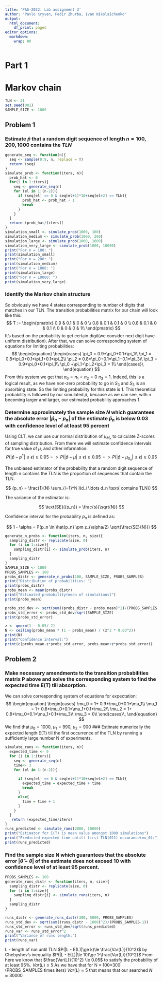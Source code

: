```yaml
---
title: 'P&S-2022: Lab assignment 3'
author: "Pavlo Kryven, Fedir Zhurba, Ivan Nikolaichenko"
output:
  html_document:
    df_print: paged
editor_options: 
  markdown: 
    wrap: 80
---
```


# Part 1

# Markov chain

```r
TLN <- 21
set.seed(001)
SAMPLE_SIZE <- 1000
```

## Problem 1

### Estimate $\hat p$ that a random digit sequence of length $n = 100, 200, 1000$ contains the $TLN$

```r
generate_seq <- function(n){
  seq <- sample(0:9, n, replace = T)
  return (seq)
}
simulate_prob <- function(iters, n){
  prob_hat <- 0
  for(i in 1:iters){
    seq <- generate_seq(n)
    for (el in 1:(n-2)){
      if (seq[el] == 0 & seq[el+1]*10+seq[el+2] == TLN){
        prob_hat <- prob_hat + 1
        break
      } 
    }
  }
  return (prob_hat/(iters))
}
simulation_small <- simulate_prob(1000, 100)
simulation_medium <- simulate_prob(1000, 200)
simulation_large <- simulate_prob(1000, 1000)
simulation_very_large <- simulate_prob(1000, 10000)
print("For n = 100: ")
print(simulation_small)
print("For n = 200: ")
print(simulation_medium)
print("For n = 1000: ")
print(simulation_large)
print("For n = 10000: ")
print(simulation_very_large)

```

### Identify the Markov chain structure

So obviously we have 4 states corresponding to number of digits that matches in
our TLN. The transition probabilities matrix for our chain will look like this:
$$
    T :=
    \begin{pmatrix}
        0.9 & 0.1 & 0 & 0 \\
        0.8 & 0.1 & 0.1 & 0 \\
        0.8 & 0.1 & 0 & 0.1 \\
        0 & 0 & 0 & 1\\
    \end{pmatrix}
$$ It's based on the probability to get certain digit(we consider next digit
have uniform distribution). After that, we can solve corresponding system of
equations for limiting probabilities: $$
\begin{equation}
    \begin{cases}
      \pi_0 = 0.9*\pi_0+0.1*\pi_1\\
      \pi_1 = 0.8*\pi_0+0.1*\pi_1+0.1*\pi_2\\
      \pi_2 = 0.8*\pi_0+0.1*\pi_1+0.1*\pi_3\\
      \pi_3 = 0.9*\pi_0+0.1*\pi_1\\
      \pi_0 +\pi_1+\pi_2+\pi_3 = 1\\
    \end{cases}\,
\end{equation}
$$ From this system we get that $\pi_0 =\pi_1=\pi_2=0$ $\pi_3 = 1$. Indeed, this
is a logical result, as we have non-zero probability to go in $S_3$ and $S_3$ is
an absorbing state. So the limiting probability for this state is 1. This
theoretical probability is followed by our simulated $\hat p$, because as we can
see, with n becoming larger and larger, our estimated probability approaches 1.

### Determine approximately the sample size $N$ which guarantees the absolute error \|$\hat p_n$ − $p_n$\| of the estimate $\hat p_n$ is below 0.03 with confidence level of at least 95 percent

Using CLT, we can use our normal distribution of $\mu_{M_n}$ to calculate
Z-scores of sampling distribution. From there we will estimate confidence
intervals for true value of $\mu$, and other information. $$
P(|\hat p - p^*|\le\epsilon)\ge0.95 =>
P(|\hat p - \mu|\le\epsilon)\ge0.95 =>
P(|\hat p - \mu_{S_n}|\le\epsilon)\ge0.95
$$

The unbiased estimator of the probability that a random digit sequence of length
n contains the TLN is the proportion of sequences that contain the TLN.

$$ {p_n} = \frac{1}{N} \sum_{i=1}^N I(d_i \ldots d_n \text{ contains TLN}) $$

The variance of the estimator is:

$$ \text{SE}({p_n}) = \frac{s}{\sqrt{N}} $$

Confidence interval for the probability $p_n$ is defined as:

$$ 1 - \alpha = P(p_n \in \hat{p_n} \pm z_{\alpha/2} \sqrt{\frac{SE}{N}}) $$

```r
generate_n_probs <- function(iters, n, size){
  sampling_distr <- replicate(size, 0)
  for (i in 1:size){
    sampling_distr[i] <- simulate_prob(iters, n)
  }
  sampling_distr
}
SAMPLE_SIZE <- 1000
PROBS_SAMPLES <- 100
probs_distr <- generate_n_probs(100, SAMPLE_SIZE, PROBS_SAMPLES)
print("Distribution of probabilities: ")
print(probs_distr)
probs_mean <- mean(probs_distr)
print("Estimated probability(mean of simulations)")
print(probs_mean)

probs_std_dev <- sqrt(sum((probs_distr - probs_mean)^2)/(PROBS_SAMPLES-1))
probs_std_error <- probs_std_dev/sqrt(SAMPLE_SIZE)
print(probs_std_error)

z <- qnorm(1 - 0.05/ 2)
N <- ceiling(probs_mean * (1 - probs_mean) / (z^2 * 0.03^2))
print(N)
print("Confidence interval:")
print(c(probs_mean-z*probs_std_error, probs_mean+z*probs_std_error))
```

## Problem 2

### Make necessary amendments to the transition probabilities matrix P above and solve the corresponding system to find the expected time E(T) till absorption.

We can solve corresponding system of equations for expectation: $$
\begin{equation}
    \begin{cases}
      \mu_0 = 1+ 0.9*\mu_0+0.1*\mu_1\\
      \mu_1 = 1+ 0.8*\mu_0+0.1*\mu_1+0.1*\mu_2\\
      \mu_2 = 1+ 0.8*\mu_0+0.1*\mu_1+0.1*\mu_3\\
      \mu_3 = 0\\
    \end{cases}\,
\end{equation}
$$ We find that $\mu_0 = 1000$, $\mu_1 = 990$, $\mu_2 = 900$ \### Estimate
numerically the expected length E(T) till the first occurrence of the TLN by
running a sufficiently large number N of experiments.

```r
simulate_runs <- function(iters, n){
  expected_time <- 0
  for (i in 1:iters){
    seq <- generate_seq(n)
    time<- 3
    for (el in 1:(n-2)){
      
      if (seq[el] == 0 & seq[el+1]*10+seq[el+2] == TLN){
        expected_time = expected_time + time
        break
      } 
      else{
        time = time + 1
      }
    }
  }
   return (expected_time/iters)
}
runs_predicted <- simulate_runs(2000, 10000)
print("Estimator for E(T) is mean value amongst 1000 simulations")
print("Predicted expected time untill first TLN(021) occurance(mu_0):")
print(runs_predicted)

```

### Find the sample size N which guarantees that the absolute error $|\hat \theta - \theta|$ of the estimate does not exceed 10 with confidence level of at least 95 percent.

```r
PROBS_SAMPLES <- 100
generate_runs_distr <- function(iters, n, size){
  sampling_distr <- replicate(size, 0)
  for (i in 1:size){
    sampling_distr[i] <- simulate_runs(iters, n)
  }
  sampling_distr
}

runs_distr <- generate_runs_distr(300, 5000, PROBS_SAMPLES)
runs_std_dev <- sqrt(sum((runs_distr - 1000)^2)/(PROBS_SAMPLES-1))
runs_std_error <- runs_std_dev/sqrt(runs_predicted)
runs_var <- runs_std_error^2
print("Variance of runs length:")
print(runs_var)
```

L - length of run until TLN $P(|L - E(L)|\ge k)\le \frac{Var(L)}{10^2}$ by
Chebyshev's inequality $P(|L - E(L)|\le 10)\ge 1-\frac{Var(L)}{10^2}$ From here
we know that $\frac{Var(L)}{10^2} \le 0.05$ to satisfy the probability of at
least 95%. $Var(L)\le 5$ As we have that for N = 100\*300 (PROBS_SAMPLES times
iters) $Var(L)\approx 5$ that means that our searched $N \approx 30000$
